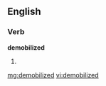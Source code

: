 ==English==

===Verb===
'''demobilized'''

# {{past of|[[demobilize]]}}

[[mg:demobilized]]
[[vi:demobilized]]